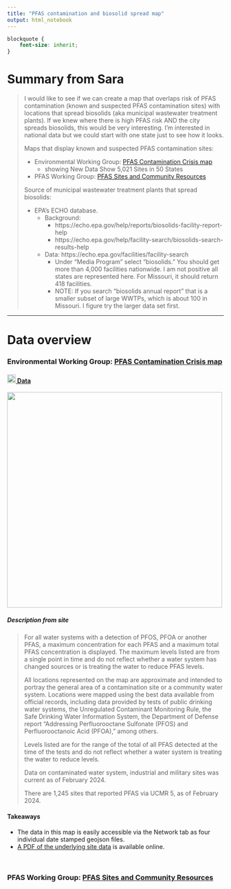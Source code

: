 ```yaml
---
title: "PFAS contamination and biosolid spread map"
output: html_notebook
---
```


```css
blockquote {
    font-size: inherit;
}
```


# Summary from Sara

>
I would like to see if we can create a map that overlaps risk of PFAS contamination (known and suspected PFAS contamination sites) with locations that spread biosolids (aka municipal wastewater treatment plants). If we knew where there is high PFAS risk AND the city spreads biosolids, this would be very interesting. I’m interested in national data but we could start with one state just to see how it looks.
>
> Maps that display known and suspected PFAS contamination sites:
>
> - Environmental Working Group: [PFAS Contamination Crisis map ](https://www.ewg.org/interactive-maps/pfas_contamination/map/)
>     - showing New Data Show 5,021 Sites in 50 States
- PFAS Working Group: [PFAS Sites and Community Resources](https://experience.arcgis.com/experience/12412ab41b3141598e0bb48523a7c940/)
>
Source of municipal wastewater treatment plants that spread biosolids:
>
> - EPA’s ECHO database. 
>     - Background:
>       - https://echo.epa.gov/help/reports/biosolids-facility-report-help
>       - https://echo.epa.gov/help/facility-search/biosolids-search-results-help
>     - Data: https://echo.epa.gov/facilities/facility-search
>       - Under “Media Program” select “biosolids.” You should get more than 4,000 facilities nationwide. I am not positive all states are represented here. For Missouri, it should return 418 facilities. 
>       - NOTE: If you search “biosolids annual report” that is a smaller subset of large WWTPs, which is about 100 in Missouri. I figure try the larger data set first.

***

# Data overview

### Environmental Working Group: [PFAS Contamination Crisis map ](https://www.ewg.org/interactive-maps/pfas_contamination/map/)
#### [<img src="./images/icons/sheets.png" width="20"/> Data](https://docs.google.com/spreadsheets/d/1ZxK1iGJSpqtj6exll48HdJsKvMJszAX6WSUIzWIqqAM/edit#gid=1306244902)

<img src="./images/PFAS Contamination Crisis map.png" width="500"/>



##### Description from site
> For all water systems with a detection of PFOS, PFOA or another PFAS, a maximum concentration for each PFAS and a maximum total PFAS concentration is displayed. The maximum levels listed are from a single point in time and do not reflect whether a water system has changed sources or is treating the water to reduce PFAS levels.
>
All locations represented on the map are approximate and intended to portray the general area of a contamination site or a community water system. Locations were mapped using the best data available from official records, including data provided by tests of public drinking water systems, the Unregulated Contaminant Monitoring Rule, the Safe Drinking Water Information System, the Department of Defense report “Addressing Perfluorooctane Sulfonate (PFOS) and Perfluorooctanoic Acid (PFOA),” among others.
>
Levels listed are for the range of the total of all PFAS detected at the time of the tests and do not reflect whether a water system is treating the water to reduce levels.
>
Data on contaminated water system, industrial and military sites was current as of February 2024.
>
There are 1,245 sites that reported PFAS via UCMR 5, as of February 2024.

#### Takeaways
- The data in this map is easily accessible via the Network tab as four individual date stamped geojson files.
- [A PDF of the underlying site data](https://static.ewg.org/upload/pdf/UCMR5_PFAS-by-Sample-2.1.24.pdf?_gl=1*1r8zd1w*_gcl_au*ODY0MDM5OTY3LjE3MTA2MDE0OTA.*_ga*MTM2MDkxNTE5Mi4xNzEwNjAxNDkw*_ga_CS21GC49KT*MTcxMDYwMzYyNi4yLjEuMTcxMDYwNDgyMS4wLjAuMA..&_ga=2.1562612.455201220.1710601490-1360915192.1710601490) is available online.

<br/>

### PFAS Working Group: [PFAS Sites and Community Resources](https://experience.arcgis.com/experience/12412ab41b3141598e0bb48523a7c940/)

